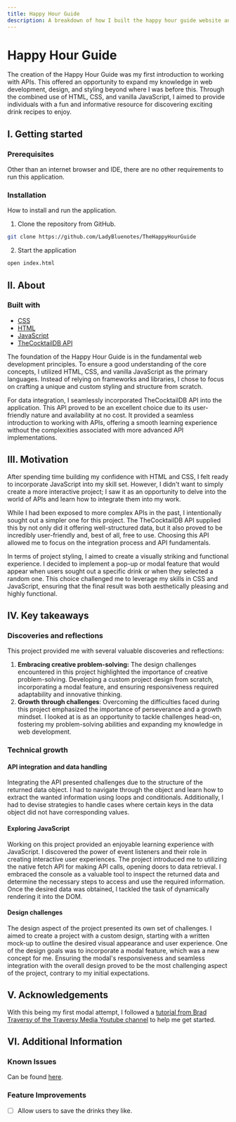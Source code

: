 ```yaml
---
title: Happy Hour Guide
description: A breakdown of how I built the happy hour guide website and what I learned in the process.
---
```



# Happy Hour Guide

<Hero
  src="/HappyHour.png"
  alt="Screenshot of happy hour guide website."
  repo="https://github.com/LadyBluenotes/TheHappyHourGuide"
  href="https://happyhour.sarahgerrard.me/"
/>

The creation of the Happy Hour Guide was my first introduction to working with APIs. This offered an opportunity to expand my knowledge in web development, design, and styling beyond where I was before this. Through the combined use of HTML, CSS, and vanilla JavaScript, I aimed to provide individuals with a fun and informative resource for discovering exciting drink recipes to enjoy.

## I. Getting started

### Prerequisites

Other than an internet browser and IDE, there are no other requirements to run this application.

### Installation

How to install and run the application.

1. Clone the repository from GitHub.

```bash copy
git clone https://github.com/LadyBluenotes/TheHappyHourGuide
```

2. Start the application

```bash copy
open index.html
```

## II. About

### Built with

- [CSS]((https://developer.mozilla.org/en-US/docs/Web/CSS))
- [HTML](https://developer.mozilla.org/en-US/docs/Web/HTML)
- [JavaScript](https://developer.mozilla.org/en-US/docs/Web/JavaScript)
- [TheCocktailDB API](https://www.thecocktaildb.com/api.php)

The foundation of the Happy Hour Guide is in the fundamental web development principles. To ensure a good understanding of the core concepts, I utilized HTML, CSS, and vanilla JavaScript as the primary languages. Instead of relying on frameworks and libraries, I chose to focus on crafting a unique and custom styling and structure from scratch.

For data integration, I seamlessly incorporated TheCocktailDB API into the application. This API proved to be an excellent choice due to its user-friendly nature and availability at no cost. It provided a seamless introduction to working with APIs, offering a smooth learning experience without the complexities associated with more advanced API implementations.

## III. Motivation

After spending time building my confidence with HTML and CSS, I felt ready to incorporate JavaScript into my skill set. However, I didn't want to simply create a more interactive project; I saw it as an opportunity to delve into the world of APIs and learn how to integrate them into my work.

While I had been exposed to more complex APIs in the past, I intentionally sought out a simpler one for this project. The TheCocktailDB API supplied this by not only did it offering well-structured data, but it also proved to be incredibly user-friendly and, best of all, free to use. Choosing this API allowed me to focus on the integration process and API fundamentals.

In terms of project styling, I aimed to create a visually striking and functional experience. I decided to implement a pop-up or modal feature that would appear when users sought out a specific drink or when they selected a random one. This choice challenged me to leverage my skills in CSS and JavaScript, ensuring that the final result was both aesthetically pleasing and highly functional.

## IV. Key takeaways

### Discoveries and reflections

This project provided me with several valuable discoveries and reflections:

1. **Embracing creative problem-solving:** The design challenges encountered in this project highlighted the importance of creative problem-solving. Developing a custom project design from scratch, incorporating a modal feature, and ensuring responsiveness required adaptability and innovative thinking.
2. **Growth through challenges**: Overcoming the difficulties faced during this project emphasized the importance of perseverance and a growth mindset. I looked at is as an opportunity to tackle challenges head-on, fostering my problem-solving abilities and expanding my knowledge in web development.

### Technical growth

#### API integration and data handling

Integrating the API presented challenges due to the structure of the returned data object. I had to navigate through the object and learn how to extract the wanted information using loops and conditionals. Additionally, I had to devise strategies to handle cases where certain keys in the data object did not have corresponding values.

#### Exploring JavaScript

Working on this project provided an enjoyable learning experience with JavaScript. I discovered the power of event listeners and their role in creating interactive user experiences. The project introduced me to utilizing the native fetch API for making API calls, opening doors to data retrieval. I embraced the console as a valuable tool to inspect the returned data and determine the necessary steps to access and use the required information. Once the desired data was obtained, I tackled the task of dynamically rendering it into the DOM.

#### Design challenges

The design aspect of the project presented its own set of challenges. I aimed to create a project with a custom design, starting with a written mock-up to outline the desired visual appearance and user experience. One of the design goals was to incorporate a modal feature, which was a new concept for me. Ensuring the modal's responsiveness and seamless integration with the overall design proved to be the most challenging aspect of the project, contrary to my initial expectations.

## V. Acknowledgements

With this being my first modal attempt, I followed a [tutorial from Brad Traversy of the Traversy Media Youtube channel](https://www.youtube.com/watch?v=6ophW7Ask_0&ab_channel=TraversyMedia) to help me get started.

## VI. Additional Information

### Known Issues

Can be found [here](https://github.com/LadyBluenotes/TheHappyHourGuide/issues).

### Feature Improvements

- [ ] Allow users to save the drinks they like.
